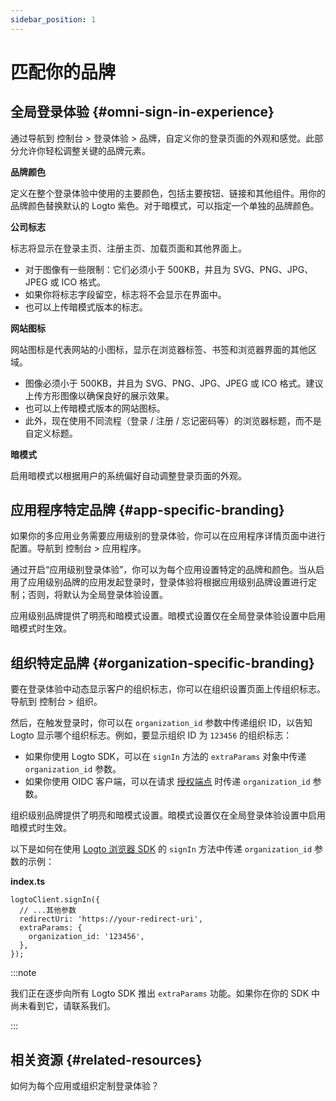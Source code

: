 ```yaml
---
sidebar_position: 1
---
```


# 匹配你的品牌

## 全局登录体验 \{#omni-sign-in-experience}

通过导航到 <CloudLink to="/sign-in-experience/branding">控制台 > 登录体验 > 品牌</CloudLink>，自定义你的登录页面的外观和感觉。此部分允许你轻松调整关键的品牌元素。

**品牌颜色**

定义在整个登录体验中使用的主要颜色，包括主要按钮、链接和其他组件。用你的品牌颜色替换默认的 Logto 紫色。对于暗模式，可以指定一个单独的品牌颜色。

**公司标志**

标志将显示在登录主页、注册主页、加载页面和其他界面上。

- 对于图像有一些限制：它们必须小于 500KB，并且为 SVG、PNG、JPG、JPEG 或 ICO 格式。
- 如果你将标志字段留空，标志将不会显示在界面中。
- 也可以上传暗模式版本的标志。

**网站图标**

网站图标是代表网站的小图标，显示在浏览器标签、书签和浏览器界面的其他区域。

- 图像必须小于 500KB，并且为 SVG、PNG、JPG、JPEG 或 ICO 格式。建议上传方形图像以确保良好的展示效果。
- 也可以上传暗模式版本的网站图标。
- 此外，现在使用不同流程（登录 / 注册 / 忘记密码等）的浏览器标题，而不是自定义标题。

**暗模式**

启用暗模式以根据用户的系统偏好自动调整登录页面的外观。

## 应用程序特定品牌 \{#app-specific-branding}

如果你的多应用业务需要应用级别的登录体验，你可以在应用程序详情页面中进行配置。导航到 <CloudLink to="/applications">控制台 > 应用程序</CloudLink>。

通过开启“应用级别登录体验”，你可以为每个应用设置特定的品牌和颜色。当从启用了应用级别品牌的应用发起登录时，登录体验将根据应用级别品牌设置进行定制；否则，将默认为全局登录体验设置。

应用级别品牌提供了明亮和暗模式设置。暗模式设置仅在全局登录体验设置中启用暗模式时生效。

## 组织特定品牌 \{#organization-specific-branding}

要在登录体验中动态显示客户的组织标志，你可以在组织设置页面上传组织标志。导航到 <CloudLink to="/organizations">控制台 > 组织</CloudLink>。

然后，在触发登录时，你可以在 `organization_id` 参数中传递组织 ID，以告知 Logto 显示哪个组织标志。例如，要显示组织 ID 为 `123456` 的组织标志：

- 如果你使用 Logto SDK，可以在 `signIn` 方法的 `extraParams` 对象中传递 `organization_id` 参数。
- 如果你使用 OIDC 客户端，可以在请求 [授权端点](https://openid.net/specs/openid-connect-core-1_0.html#AuthorizationEndpoint) 时传递 `organization_id` 参数。

组织级别品牌提供了明亮和暗模式设置。暗模式设置仅在全局登录体验设置中启用暗模式时生效。

以下是如何在使用 [Logto 浏览器 SDK](/quick-starts/vanilla-js/#implement-sign-in-and-sign-out) 的 `signIn` 方法中传递 `organization_id` 参数的示例：

**index.ts**

```tsx
logtoClient.signIn({
  // ...其他参数
  redirectUri: 'https://your-redirect-uri',
  extraParams: {
    organization_id: '123456',
  },
});
```

:::note

我们正在逐步向所有 Logto SDK 推出 `extraParams` 功能。如果你在你的 SDK 中尚未看到它，请联系我们。

:::

## 相关资源 \{#related-resources}

<Url href="https://blog.logto.io/organization-and-app-sign-in">
  如何为每个应用或组织定制登录体验？
</Url>
